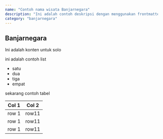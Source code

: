 ```yaml
---
name: "Contoh nama wisata Banjarnegara"
description: "Ini adalah contoh deskripsi dengan menggunakan frontmatter untuk Banjarnegara"
category: "banjarnegara"
---
```


## Banjarnegara

Ini adalah konten untuk solo

ini adalah contoh list

- satu
- dua
- tiga
- empat

sekarang contoh tabel

| Col 1 | Col 2 |
| ----- | ----- |
| row 1 | row11 |
| row 1 | row11 |
| row 1 | row11 |
